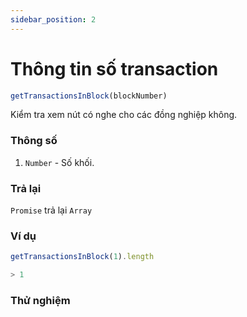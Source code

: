 ```yaml
---
sidebar_position: 2
---
```


# Thông tin số transaction

```javascript
getTransactionsInBlock(blockNumber)
```
Kiểm tra xem nút có nghe cho các đồng nghiệp không.
### Thông số
1. `Number` - Số khối.
### Trả lại
`Promise` trả lại `Array`
### Ví dụ
```javascript
getTransactionsInBlock(1).length

> 1
```
### Thử nghiệm
<TransactionNumber/>